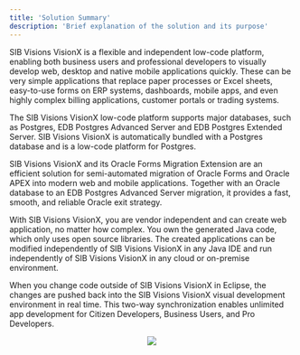 ```yaml
---
title: 'Solution Summary'
description: 'Brief explanation of the solution and its purpose'
---
```

SIB Visions VisionX is a flexible and independent low-code platform, enabling both business users and professional developers to visually develop web, desktop and native mobile applications quickly. These can be very simple applications that replace paper processes or Excel sheets, easy-to-use forms on ERP systems, dashboards, mobile apps, and even highly complex billing applications, customer portals or trading systems.

The SIB Visions VisionX low-code platform supports major databases, such as Postgres, EDB Postgres Advanced Server and EDB Postgres Extended Server. SIB Visions VisionX is automatically bundled with a Postgres database and is a low-code platform for Postgres.

SIB Visions VisionX and its Oracle Forms Migration Extension are an efficient solution for semi-automated migration of Oracle Forms and Oracle APEX into modern web and mobile applications. Together with an Oracle database to an EDB Postgres Advanced Server migration, it provides a fast, smooth, and reliable Oracle exit strategy.

With SIB Visions VisionX, you are vendor independent and can create web application, no matter how complex. You own the generated Java code, which only uses open source libraries. The created applications can be modified independently of SIB Visions VisionX in any Java IDE and run independently of SIB Visions VisionX in any cloud or on-premise environment. 

When you change code outside of SIB Visions VisionX in Eclipse, the changes are pushed back into the SIB Visions VisionX visual development environment in real time. This two-way synchronization enables unlimited app development for Citizen Developers, Business Users, and Pro Developers.

<p align="center">
  <img src="Images/system-architecture-application.png">
</p>
